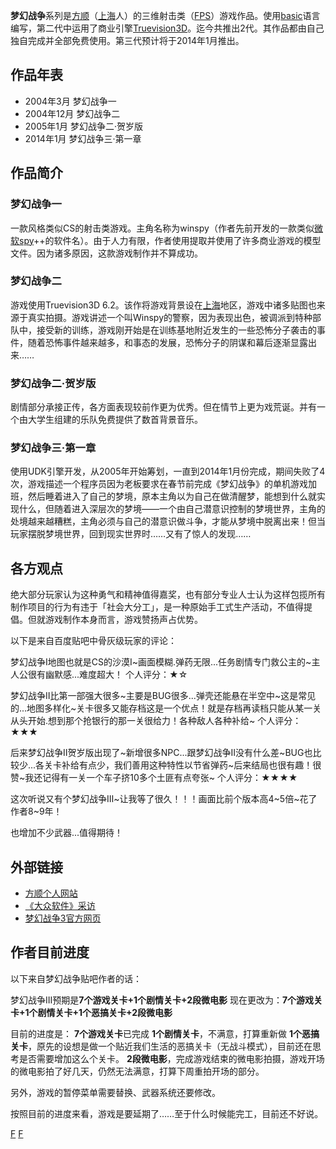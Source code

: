 '''梦幻战争'''系列是[[方顺|方顺]]（[[上海|上海]]人）的三维射击类（[[第一人称射击游戏|FPS]]）游戏作品。使用[[basic|basic]]语言编写，第二代中运用了商业引擎[[Truevision3D|Truevision3D]]。迄今共推出2代。其作品都由自己独自完成并全部免费使用。第三代预计将于2014年1月推出。

==作品年表==
*2004年3月 梦幻战争一
*2004年12月 梦幻战争二
*2005年1月 梦幻战争二·贺岁版
*2014年1月 梦幻战争三·第一章

==作品简介==
===梦幻战争一===
一款风格类似CS的射击类游戏。主角名称为winspy（作者先前开发的一款类似[[微软|微软]]spy++的软件名）。由于人力有限，作者使用提取并使用了许多商业游戏的模型文件。因为诸多原因，这款游戏制作并不算成功。

===梦幻战争二===
游戏使用Truevision3D 6.2。该作将游戏背景设在[[上海|上海]]地区，游戏中诸多贴图也来源于真实拍摄。游戏讲述一个叫Winspy的警察，因为表现出色，被调派到特种部队中，接受新的训练，游戏刚开始是在训练基地附近发生的一些恐怖分子袭击的事件，随着恐怖事件越来越多，和事态的发展，恐怖分子的阴谋和幕后逐渐显露出来……

===梦幻战争二·贺岁版===
剧情部分承接正传，各方面表现较前作更为优秀。但在情节上更为戏荒诞。并有一个由大学生组建的乐队免费提供了数首背景音乐。

===梦幻战争三·第一章===
使用UDK引擎开发，从2005年开始筹划，一直到2014年1月份完成，期间失败了4次，游戏描述一个程序员因为老板要求在春节前完成《梦幻战争》的单机游戏加班，然后睡着进入了自己的梦境，原本主角以为自己在做清醒梦，能想到什么就实现什么，但随着进入深层次的梦境——一个由自己潜意识控制的梦境世界，主角的处境越来越糟糕，主角必须与自己的潜意识做斗争，才能从梦境中脱离出来！但当玩家摆脱梦境世界，回到现实世界时……又有了惊人的发现……

==各方观点==
绝大部分玩家认为这种勇气和精神值得嘉奖，也有部分专业人士认为这样包揽所有制作项目的行为有违于「社会大分工」，是一种原始手工式生产活动，不值得提倡。但就游戏制作本身而言，游戏赞扬声占优势。

以下是来自百度贴吧中骨灰级玩家的评论：

梦幻战争Ⅰ地图也就是CS的沙漠Ⅰ~画面模糊.弹药无限...任务剧情专门救公主的~主人公很有幽默感...难度超大！ 个人评分：★☆

梦幻战争Ⅱ比第一部强大很多~主要是BUG很多...弹壳还能悬在半空中~这是常见的...地图多样化~关卡很多又能存档这是一个优点！就是存档再读档只能从某一关从头开始.想到那个抢银行的那一关很给力！各种敌人各种补给~ 个人评分：★★★

后来梦幻战争Ⅱ贺岁版出现了~新增很多NPC...跟梦幻战争Ⅱ没有什么差~BUG也比较少...各关卡补给有点少，我们善用这种特性以节省弹药~后来结局也很有趣！很赞~我还记得有一关一个车子挤10多个土匪有点夸张~ 个人评分：★★★★

这次听说又有个梦幻战争Ⅲ~让我等了很久！！！画面比前个版本高4~5倍~花了作者8~9年！

也增加不少武器...值得期待！

==外部链接==
*[http://www.fsstudio.cn  方顺个人网站] {{Wayback|url=http://www.fsstudio.cn/ |date=20190814152700 }}
*[http://games.sina.com.cn/y/n/2005-03-16/89561.shtml 《大众软件》采访] {{Wayback|url=http://games.sina.com.cn/y/n/2005-03-16/89561.shtml |date=20051127054224 }}
*[https://web.archive.org/web/20140305122451/http://www.openmindidea.com/dw3/ 梦幻战争3官方网页]

[[Category:电脑游戏|F]]
[[Category:第一人称射击游戏|F]]

==作者目前进度==
以下来自梦幻战争贴吧作者的话：

梦幻战争III预期是'''7个游戏关卡+1个剧情关卡+2段微电影'''
现在更改为：'''7个游戏关卡+1个剧情关卡+1个恶搞关卡+2段微电影'''


目前的进度是：
'''7个游戏关卡'''已完成
'''1个剧情关卡'''，不满意，打算重新做
'''1个恶搞关卡'''，原先的设想是做一个贴近我们生活的恶搞关卡（无战斗模式），目前还在思考是否需要增加这么个关卡。
'''2段微电影'''，完成游戏结束的微电影拍摄，游戏开场的微电影拍了好几天，仍然无法满意，打算下周重拍开场的部分。


另外，游戏的暂停菜单需要替换、武器系统还要修改。


按照目前的进度来看，游戏是要延期了……至于什么时候能完工，目前还不好说。